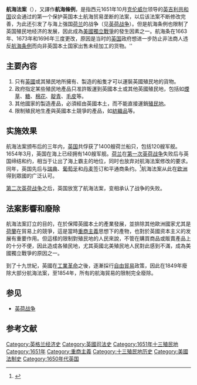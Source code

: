 
'''航海法案'''（{{lang|en|The Navigation Acts}}），又譯作'''航海條例'''，是指西元1651年10月[[克伦威尔|克伦威尔]]领导的[[英吉利共和国|英吉利共和国]]议会通过的第一个保护英国本土航海贸易垄断的法案，以后该法案不断修改完善，为此还引发了与海上强国[[荷兰|荷兰]]的战争（见[[英荷战争|英荷战争]]）。但是航海条例也限制了英国殖民地经济的发展，因此成為[[美國獨立戰爭|美國獨立戰爭]]的發生因素之一。航海条在1663年、1673年和1696年三度更改，原因是当时的[[英国|英国]]政府想进一步防止非法商人违反[[航海条例|航海条例]]而向非英国本土国家出售未经加工的货物。''

== 主要內容 ==
# 只有[[英國|英國]]或其殖民地所擁有、製造的船隻才可以運裝英國殖民地的貨物。
# 政府指定某些殖民地產品只准許販運到英國本土或其他英國殖民地，包括如[[煙草|煙草]]、[[糖|糖]]、[[棉花|棉花]]、[[靛青|靛青]]、[[毛皮|毛皮]]等。
# 其他國家的製造產品，必須經由英國本土，而不能直接運銷[[殖民地|殖民地]]。
# 限制殖民地生產與英國本土競爭的產品，如[[紡織品|紡織品]]等。

== 实施效果 ==
航海法案颁布后的三年内，[[英国|英国]]共俘获了1400艘荷兰船只，包括120艘军舰。1654年3月，英国在海上已经拥有140艘军舰。[[荷兰|荷兰]]在[[第一次英荷戰爭|第一次英荷战争]]失败后与英国缔结和约，相当于让出了海上霸主的地位，同时也放弃对航海法案修改的要求。同年，英国先后与[[瑞典|瑞典]]、[[葡萄牙|葡萄牙]]和[[丹麦|丹麦]]签订和平通商条约。<ref>{{Cite book |title=克伦威尔传| author = Charles Harding Firth|year=2002 |publisher=商务印书馆 |location=北京 |ISBN = -7-100-03343-8 | language = 中文 |page=311-314  }}</ref>航海法案从此在[[欧洲|欧洲]]得到眾國的广泛认可。

[[第二次英荷战争|第二次英荷战争]]之后，英国放宽了航海法案，变相承认了战争的失败。

== 法案影響和廢除 ==
航海法案訂立的目的，在於保障英國本土的產業發展，並排除其他歐洲國家尤其是[[荷蘭|荷蘭]]在貿易上的競爭，這是當時[[重商主義|重商主義]]思想下的產物，也對於英國资本主义的发展有重要作用。但這樣的限制對殖民地的人民來說，不管在購買商品或販賣產品上的十分不便，因此造成各殖民地，尤其英國北美殖民地人民對此感到不滿，成為美國獨立戰爭的原因之一。

到了十九世紀，英國在[[工業革命|工業革命]]之後，逐漸採行[[自由貿易|自由貿易]]政策，因此在1849年廢除大部分航海法案，至1854年，所有的航海貿易的限制完全廢除。

== 参见 ==
* [[英荷战争|英荷战争]]

== 参考文献 ==

[[Category:英格兰经济史|Category:英格兰经济史]]
[[Category:英國司法史|Category:英國司法史]]
[[Category:1651年十三殖民地|Category:1651年十三殖民地]]
[[Category:1651年|Category:1651年]]
[[Category:重商主義|Category:重商主義]]
[[Category:十三殖民地历史|Category:十三殖民地历史]]
[[Category:美國法制史|Category:美國法制史]]
[[Category:1650年代英国|Category:1650年代英国]]